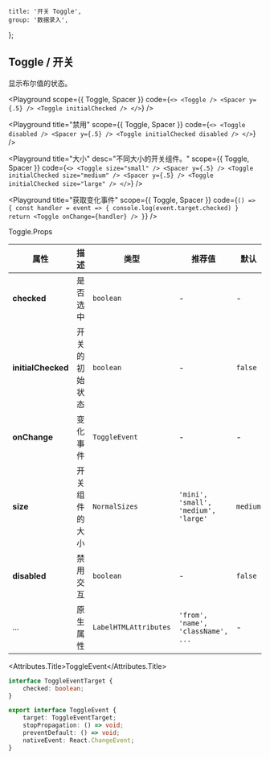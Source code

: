 
	title: '开关 Toggle',
	group: '数据录入',
};

## Toggle / 开关

显示布尔值的状态。

<Playground
	scope={{ Toggle, Spacer }}
	code={`
<>
  <Toggle />
  <Spacer y={.5} />
  <Toggle initialChecked />
</>
`}
/>

<Playground
	title="禁用"
	scope={{ Toggle, Spacer }}
	code={`
<>
  <Toggle disabled />
  <Spacer y={.5} />
  <Toggle initialChecked disabled />
</>
`}
/>

<Playground
	title="大小"
	desc="不同大小的开关组件。"
	scope={{ Toggle, Spacer }}
	code={`
<>
  <Toggle size="small" />
  <Spacer y={.5} />
  <Toggle initialChecked size="medium" />
  <Spacer y={.5} />
  <Toggle initialChecked size="large" />
</>
`}
/>

<Playground
	title="获取变化事件"
	scope={{ Toggle, Spacer }}
	code={`
() => {
  const handler = event => {
    console.log(event.target.checked)
  }
  return <Toggle onChange={handler} />
}
`}
/>

<Attributes edit="/pages/zh-cn/components/toggle.mdx">
<Attributes.Title>Toggle.Props</Attributes.Title>

| 属性               | 描述           | 类型                  | 推荐值                               | 默认     |
| ------------------ | -------------- | --------------------- | ------------------------------------ | -------- |
| **checked**        | 是否选中       | `boolean`             | -                                    | -        |
| **initialChecked** | 开关的初始状态 | `boolean`             | -                                    | `false`  |
| **onChange**       | 变化事件       | `ToggleEvent`         | -                                    | -        |
| **size**           | 开关组件的大小 | `NormalSizes`         | `'mini', 'small', 'medium', 'large'` | `medium` |
| **disabled**       | 禁用交互       | `boolean`             | -                                    | `false`  |
| ...                | 原生属性       | `LabelHTMLAttributes` | `'from', 'name', 'className', ...`   | -        |

<Attributes.Title>ToggleEvent</Attributes.Title>

```ts
interface ToggleEventTarget {
	checked: boolean;
}

export interface ToggleEvent {
	target: ToggleEventTarget;
	stopPropagation: () => void;
	preventDefault: () => void;
	nativeEvent: React.ChangeEvent;
}
```

</Attributes>

